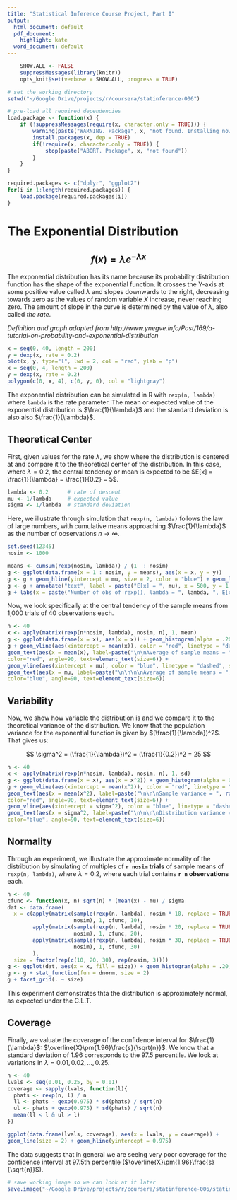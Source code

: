 ```yaml
---
title: "Statistical Inference Course Project, Part I"
output:
  html_document: default
  pdf_document:
    highlight: kate
  word_document: default
---
```

```r
    SHOW.ALL <- FALSE
    suppressMessages(library(knitr))
    opts_knit$set(verbose = SHOW.ALL, progress = TRUE)
```

```r
# set the working directory
setwd("~/Google Drive/projects/r/coursera/statinference-006")

# pre-load all required dependencies
load.package <- function(x) {
    if (!suppressMessages(require(x, character.only = TRUE))) {
        warning(paste("WARNING. Package", x, "not found. Installing now."))
        install.packages(x, dep = TRUE)
        if(!require(x, character.only = TRUE)) {
            stop(paste("ABORT. Package", x, "not found"))
        }
    }
}

required.packages <- c("dplyr", "ggplot2")
for(i in 1:length(required.packages)) {
    load.package(required.packages[i])   
}
```

# The Exponential Distribution

## $$
    f(x)=\lambda e^{-\lambda x}
$$

The exponential distribution has its name because its probability distribution function has the shape of the exponential function. It crosses the Y-axis at some positive value called $\lambda$ and slopes downwards to the right, decreasing towards zero as the values of random variable $X$ increase, never reaching zero. The amount of slope in the curve is determined by the value of $\lambda$, also called *the rate*.

*Definition and graph adapted from http://www.ynegve.info/Post/169/a-tutorial-on-probability-and-exponential-distribution*

```r
x = seq(0, 40, length = 200)
y = dexp(x, rate = 0.2)
plot(x, y, type="l", lwd = 2, col = "red", ylab = "p")
x = seq(0, 4, length = 200)
y = dexp(x, rate = 0.2)
polygon(c(0, x, 4), c(0, y, 0), col = "lightgray")
```

The exponential distribution can be simulated in R with `rexp(n, lambda)` where `lambda` is the rate parameter. The mean or expected
value of the exponential distribution is $\frac{1}{\lambda}$ and the standard deviation is also also $\frac{1}{\lambda}$. 

## Theoretical Center

First, given values for the rate $\lambda$, we show where the distribution is centered at and compare it to the theoretical center 
of the distribution.  In this case, where $\lambda = 0.2$, the central tendency or mean is expected to be 
$E[x] = \frac{1}{\lambda} = \frac{1}{0.2} = 5$.

```r
lambda <- 0.2      # rate of descent
mu <- 1/lambda     # expected value 
sigma <- 1/lambda  # standard deviation 
```

Here, we illustrate through simulation that `rexp(n, lambda)` follows the law of large numbers, with cumulative means 
approaching $\frac{1}{\lambda}$ as the number of observations $n \rightarrow \infty$.

```r
set.seed(12345)
nosim <- 1000

means <- cumsum(rexp(nosim, lambda)) / (1  : nosim)
g <- ggplot(data.frame(x = 1 : nosim, y = means), aes(x = x, y = y)) 
g <- g + geom_hline(yintercept = mu, size = 2, color = "blue") + geom_line(size = 1) 
g <- g + annotate("text", label = paste("E[x] = ", mu), x = 500, y = 1.15*mu, size = 8, colour = "blue")
g + labs(x = paste("Number of obs of rexp(), lambda = ", lambda, ", E[x] = ", round(mu, 3)), y = "Cumulative mean")
```

Now, we look specifically at the central tendency of the sample means from 1,000 trials of 40 observations each.

```r
n <- 40 
x <- apply(matrix(rexp(n*nosim, lambda), nosim, n), 1, mean)
g <- ggplot(data.frame(x = x), aes(x = x)) + geom_histogram(alpha = .20, binwidth=.3, colour = "black", aes(y = ..density..)) 
g + geom_vline(aes(xintercept = mean(x)), color = "red", linetype = "dashed", size = 1.5) +
geom_text(aes(x = mean(x), label=paste("\n\nAverage of sample means = ", round(mean(x), 3)), y=0.25), 
color="red", angle=90, text=element_text(size=6)) +
geom_vline(aes(xintercept = mu), color = "blue", linetype = "dashed", size = 1.5) +
geom_text(aes(x = mu, label=paste("\n\n\n\nAverage of sample means = ", round(mu, 3)), y=0.25), 
color="blue", angle=90, text=element_text(size=6))
```

## Variability

Now, we show how variable the distribution is and we compare it to the theoretical variance of the distribution.  We know that
the population variance for the exponential function is given by $(\frac{1}{\lambda})^2$.  That gives us:

$$
    \sigma^2 = (\frac{1}{\lambda})^2 = (\frac{1}{0.2})^2 = 25
$$

```r
n <- 40
x <- apply(matrix(rexp(n*nosim, lambda), nosim, n), 1, sd)
g <- ggplot(data.frame(x = x), aes(x = x^2)) + geom_histogram(alpha = 0.20, binwidth = 0.3, colour = "black", aes(y = ..density..)) 
g + geom_vline(aes(xintercept = mean(x^2)), color = "red", linetype = "dashed", size = 1.5) +
geom_text(aes(x = mean(x^2), label=paste("\n\n\nSample variance = ", round(mean(x^2), 3)), y = 0.05), 
color="red", angle=90, text=element_text(size=6)) +
geom_vline(aes(xintercept = sigma^2), color = "blue", linetype = "dashed", size = 1.5) +
geom_text(aes(x = sigma^2, label=paste("\n\n\n\nDistribution variance = ", round(sigma^2, 3)), y = 0.05), 
color="blue", angle=90, text=element_text(size=6))
```

## Normality

Through an experiment, we illustrate the approximate normality of the distribution by simulating of multiples of **`r nosim` trials** of 
sample means of `rexp(n, lambda)`, where $\lambda = 0.2$, where each trial contains **`r n` observations** each. 

```r
n <- 40 
cfunc <- function(x, n) sqrt(n) * (mean(x) - mu) / sigma
dat <- data.frame(
  x = c(apply(matrix(sample(rexp(n, lambda), nosim * 10, replace = TRUE), 
                     nosim), 1, cfunc, 10),
        apply(matrix(sample(rexp(n, lambda), nosim * 20, replace = TRUE), 
                     nosim), 1, cfunc, 20),
        apply(matrix(sample(rexp(n, lambda), nosim * 30, replace = TRUE), 
                     nosim), 1, cfunc, 30)
        ),
  size = factor(rep(c(10, 20, 30), rep(nosim, 3))))
g <- ggplot(dat, aes(x = x, fill = size)) + geom_histogram(alpha = .20, binwidth=.3, colour = "black", aes(y = ..density..)) 
g <- g + stat_function(fun = dnorm, size = 2)
g + facet_grid(. ~ size)
```

This experiment demonstrates thta the distribution is approximately normal, as expected under the C.L.T.

## Coverage

Finally, we valuate the coverage of the confidence interval for $\frac{1}{\lambda}$: $\overline{X}\pm{1.96}\frac{s}{\sqrt{n}}$.  We 
know that a standard deviation of 1.96 corresponds to the 97.5 percentile.  We look at 
variations in $\lambda = {0.01, 0.02, ..., 0.25}$.

```r
n <- 40
lvals <- seq(0.01, 0.25, by = 0.01)
coverage <- sapply(lvals, function(l){
  phats <- rexp(n, l) / n
  ll <- phats - qexp(0.975) * sd(phats) / sqrt(n)
  ul <- phats + qexp(0.975) * sd(phats) / sqrt(n)
  mean(ll < l & ul > l)
})

ggplot(data.frame(lvals, coverage), aes(x = lvals, y = coverage)) + 
geom_line(size = 2) + geom_hline(yintercept = 0.975)
```

The data suggests that in general we are seeing very poor coverage for the confidence interval at 97.5th 
percentile ($\overline{X}\pm{1.96}\frac{s}{\sqrt{n}}$).  

<!-- 
### Evaluation notes

*Regarding the distribution of the mean of 40 exponentials. Did the student show where the distribution is centered at and compare it  to the theoretical center of the distribution?*

0: No<br />
1: Yes

*Regarding the distribution of the mean of 40 exponentials. Did the student show how variable it is and compare it to the theoretical variance of the distribution?*

0: No<br />
1: Yes

*Regarding the distribution of the mean of 40 exponentials. Did the student show that the distribution is approximately normal?*

0: No<br />
1: Yes

*Did the students evaluate  the coverage of the confidence interval for 1/lambda: $\overline{X}\pm{1.96}\frac{s}{\sqrt{n}}$*

0: No<br />
1: Yes

*Was the report created in knitr?*

0: No<br />
1: Yes

*Here's your opportunity to give this project +1 for effort. Did the student basically try to answer the question?*

0: No, it was really a cursory effort<br />
1: Yes, the student put in real effort and made an attempt t (regardless of correctness)

-->

```r
# save working image so we can look at it later
save.image("~/Google Drive/projects/r/coursera/statinference-006/statinference-006-pt1.RData")
```



